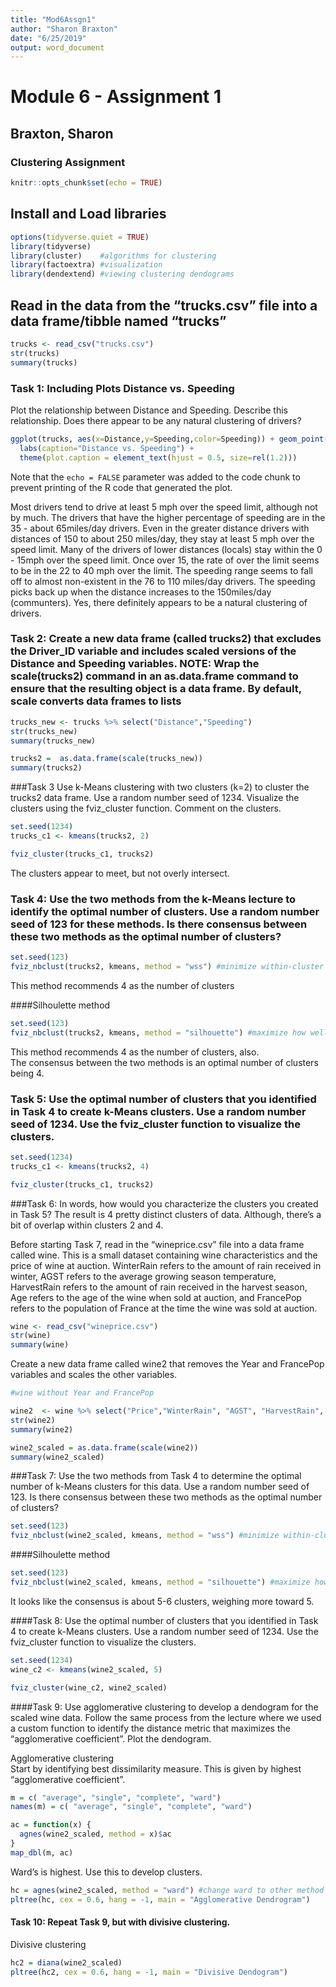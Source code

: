 ---
title: "Mod6Assgn1"
author: "Sharon Braxton"
date: "6/25/2019"
output: word_document
---
# Module 6 - Assignment 1
## Braxton, Sharon
### Clustering Assignment

```{r setup, include=FALSE}
knitr::opts_chunk$set(echo = TRUE)
```


## Install and Load libraries

```{r Load necessary libraries}
options(tidyverse.quiet = TRUE)
library(tidyverse)
library(cluster)    #algorithms for clustering
library(factoextra) #visualization
library(dendextend) #viewing clustering dendograms
```

## Read in the data from the “trucks.csv” file into a data frame/tibble named “trucks”  
```{r Read in trucks.csv and create df.trucks}
trucks <- read_csv("trucks.csv")
str(trucks)
summary(trucks)
```

### Task 1: Including Plots Distance vs. Speeding

Plot the relationship between Distance and Speeding. Describe this relationship. Does there appear
to be any natural clustering of drivers?

```{r Plot Distance vs. Speeding}
ggplot(trucks, aes(x=Distance,y=Speeding,color=Speeding)) + geom_point() +
  labs(caption="Distance vs. Speeding") + 
  theme(plot.caption = element_text(hjust = 0.5, size=rel(1.2)))
```      

Note that the `echo = FALSE` parameter was added to the code chunk to prevent printing of the R code that generated the plot.

Most drivers tend to drive at least 5 mph over the speed limit, although not by much. The drivers that have the higher percentage of speeding are in the 35 - about 65miles/day drivers.  Even in the greater distance drivers with distances of 150 to about 250 miles/day, they stay at least 5 mph over the speed limit.  Many of the drivers of lower distances (locals) stay within the 0 - 15mph over the speed limit.  Once over 15, the rate of over the limit seems to be in the 22 to 40 mph over the limit.  The speeding range seems to fall off to almost non-existent in the 76 to 110 miles/day drivers.  The speeding picks back up when the distance increases to the 150miles/day (communters).  Yes, there definitely appears to be a natural clustering of drivers.

### Task 2: Create a new data frame (called trucks2) that excludes the Driver_ID variable and includes scaled versions of the Distance and Speeding variables. NOTE: Wrap the scale(trucks2) command in an as.data.frame command to ensure that the resulting object is a data frame. By default, scale converts data frames to lists  

```{r Create new data frame}
trucks_new <- trucks %>% select("Distance","Speeding")
str(trucks_new)
summary(trucks_new)
```

```{r Scale New (trucks) data frame}
trucks2 =  as.data.frame(scale(trucks_new))
summary(trucks2)
```

###Task 3 Use k-Means clustering with two clusters (k=2) to cluster the trucks2 data frame. Use a random number seed of 1234. Visualize the clusters using the fviz_cluster function. Comment on the clusters.

```{r Cluster trucks2 using k-means}
set.seed(1234)
trucks_c1 <- kmeans(trucks2, 2)
```

```{r Visualize the clustering using fviz_cluster}
fviz_cluster(trucks_c1, trucks2)
```      
The clusters appear to meet, but not overly intersect.

### Task 4: Use the two methods from the k-Means lecture to identify the optimal number of clusters. Use a random number seed of 123 for these methods. Is there consensus between these two methods as the optimal number of clusters?

```{r Identify optimal number of clusters with a seed of 123 utilizing the within-cluster variation}
set.seed(123)
fviz_nbclust(trucks2, kmeans, method = "wss") #minimize within-cluster variation
```        
This method recommends 4 as the number of clusters

####Silhoulette method  
```{r Maximize cluster silhoulette}
set.seed(123)
fviz_nbclust(trucks2, kmeans, method = "silhouette") #maximize how well points sit in their clusters
```
This method recommends 4 as the number of clusters, also.           
The consensus between the two methods is an optimal number of clusters being 4.       


### Task 5: Use the optimal number of clusters that you identified in Task 4 to create k-Means clusters. Use a random number seed of 1234. Use the fviz_cluster function to visualize the clusters.

```{r Cluster trucks2 using k-means of 4}
set.seed(1234)
trucks_c1 <- kmeans(trucks2, 4)
```
```{r Visualize the 4 clusters using fviz_cluster}
fviz_cluster(trucks_c1, trucks2)
```
  

###Task 6: In words, how would you characterize the clusters you created in Task 5?
The result is 4 pretty distinct clusters of data.  Although, there's a bit of overlap within clusters 2 and 4.

Before starting Task 7, read in the “wineprice.csv” file into a data frame called wine. This is a small dataset
containing wine characteristics and the price of wine at auction. WinterRain refers to the amount of rain
received in winter, AGST refers to the average growing season temperature, HarvestRain refers to the amount
of rain received in the harvest season, Age refers to the age of the wine when sold at auction, and FrancePop
refers to the population of France at the time the wine was sold at auction.

```{r Read in wineprice.csv}
wine <- read_csv("wineprice.csv")
str(wine)
summary(wine)
```
Create a new data frame called wine2 that removes the Year and FrancePop variables and scales the other variables.

```{r Create a new data frame wine2}
#wine without Year and FrancePop

wine2  <- wine %>% select("Price","WinterRain", "AGST", "HarvestRain", "Age")
str(wine2)
summary(wine2)
```

```{r Scale variables}
wine2_scaled = as.data.frame(scale(wine2))
summary(wine2_scaled)
```    

###Task 7: Use the two methods from Task 4 to determine the optimal number of k-Means clusters for this data.  Use a random number seed of 123. Is there consensus between these two methods as the optimal number of clusters?

```{r Use the within-cluster variation}
set.seed(123)
fviz_nbclust(wine2_scaled, kmeans, method = "wss") #minimize within-cluster variation
```

####Silhoulette method  
```{r Maximize cluster silhoulette with }
set.seed(123)
fviz_nbclust(wine2_scaled, kmeans, method = "silhouette") #maximize how well points sit in their clusters
```
It looks like the consensus is about 5-6 clusters, weighing more toward 5.   

####Task 8: Use the optimal number of clusters that you identified in Task 4 to create k-Means clusters. Use a random number seed of 1234. Use the fviz_cluster function to visualize the clusters.

```{r Use the k-means with 5 clusters}
set.seed(1234)
wine_c2 <- kmeans(wine2_scaled, 5)
```
```{r Visualize the 5 clusters using fviz_cluster}
fviz_cluster(wine_c2, wine2_scaled)
```

####Task 9: Use agglomerative clustering to develop a dendogram for the scaled wine data. Follow the same process from the lecture where we used a custom function to identify the distance metric that maximizes the “agglomerative coefficient”. Plot the dendogram.

Agglomerative clustering  
Start by identifying best dissimilarity measure. This is given by highest "agglomerative coefficient".  
```{r identify highest agglomerative coefficient}
m = c( "average", "single", "complete", "ward")
names(m) = c( "average", "single", "complete", "ward")

ac = function(x) {
  agnes(wine2_scaled, method = x)$ac
}
map_dbl(m, ac)
```      
Ward's is highest. Use this to develop clusters. 
 
```{r using Wards dissimilarity measure}
hc = agnes(wine2_scaled, method = "ward") #change ward to other method if desired
pltree(hc, cex = 0.6, hang = -1, main = "Agglomerative Dendrogram") 
```     

#### Task 10: Repeat Task 9, but with divisive clustering.
Divisive clustering  
```{r Divisive clustering on Wine}
hc2 = diana(wine2_scaled)
pltree(hc2, cex = 0.6, hang = -1, main = "Divisive Dendogram")
```


